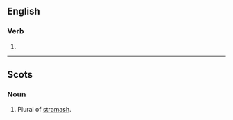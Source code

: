 ==English==

===Verb===
{{head|en|verb form}}

# {{en-third-person singular of|stramash}}

----

==Scots==

===Noun===
{{head|sco|noun plural form}}

# Plural of [[stramash]].
